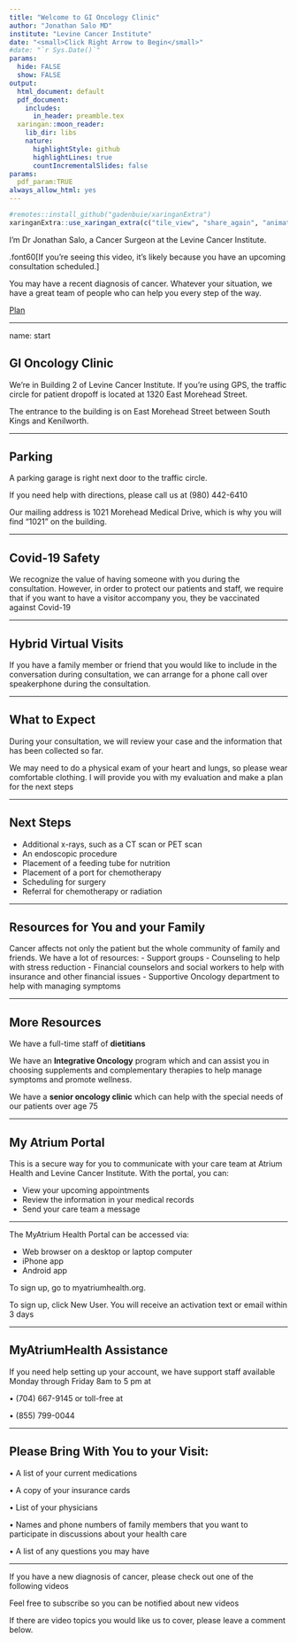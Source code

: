 ```yaml
---
title: "Welcome to GI Oncology Clinic"
author: "Jonathan Salo MD"
institute: "Levine Cancer Institute"
date: "<small>Click Right Arrow to Begin</small>"
#date: "`r Sys.Date()`"
params:
  hide: FALSE
  show: FALSE
output:
  html_document: default
  pdf_document:
    includes:
      in_header: preamble.tex
  xaringan::moon_reader:
    lib_dir: libs
    nature:
      highlightStyle: github
      highlightLines: true
      countIncrementalSlides: false
params: 
  pdf_param:TRUE
always_allow_html: yes     
---
```

<style type="text/css">
.remark-slide-content {
    font-size: 32px;
    padding: 1em 4em 1em 4em;
    line-height: 1.6;
}
</style>
```r
#remotes::install_github("gadenbuie/xaringanExtra")
xaringanExtra::use_xaringan_extra(c("tile_view", "share_again", "animate_css", "tachyons"))
```

<!--- P10000266--->
<!--- Intro_02--->
I'm Dr Jonathan Salo, a  Cancer Surgeon at the Levine Cancer Institute.

.font60[If you’re seeing this video, it’s likely because you have an upcoming consultation scheduled.]

You may have a recent diagnosis of cancer. Whatever your situation, we have a great team of people who can help you every step of the way.

[Plan](00-Esophagus_Plan.pdf)

---

name: start

## GI Oncology Clinic

We’re in Building 2 of Levine Cancer Institute. If you’re using GPS, the traffic circle for patient dropoff is located at 1320 East Morehead Street.

The entrance to the building is on East Morehead Street between South Kings and Kenilworth.

---

## Parking

A parking garage is right next door to the traffic circle.

If you need help with directions, please call us at (980) 442-6410

Our mailing address is 1021 Morehead Medical Drive, which is why you will find “1021” on the building.

---

## Covid-19 Safety

We recognize the value of having someone with you during the consultation.  However, in order to protect our patients and staff, we require that if you want to have a visitor accompany you, they be vaccinated against Covid-19


---

## Hybrid Virtual Visits

If you have a family member or friend that you would like to include in the conversation during consultation, we can arrange for a phone call over speakerphone during the consultation.

---

## What to Expect 

During your consultation, we will review your case
and the information that has been collected so
far.

We may need to do a physical exam of your heart
and lungs, so please wear comfortable clothing.
I will provide you with my evaluation and make a
plan for the next steps

---

## Next Steps

- Additional x-rays, such as a CT scan or PET scan
- An endoscopic procedure
- Placement of a feeding tube for nutrition 
- Placement of a port for chemotherapy
- Scheduling for surgery
- Referral for chemotherapy or radiation

---

## Resources for You and your Family

Cancer affects not
only the patient but the whole community of
family and friends. We have a lot of resources:
- Support groups 
- Counseling to help with stress reduction
- Financial counselors and social workers to help
with insurance and other financial issues
- Supportive Oncology department to help with
managing symptoms

---

## More Resources

We have a full-time staff of **dietitians**

We have an **Integrative Oncology** program which
and can assist you in choosing supplements and complementary therapies to help manage symptoms and promote wellness.

We have a **senior oncology clinic** which can help
with the special needs of our patients over age
75

---

## My Atrium Portal

This is a secure way for you to communicate with your care team at Atrium Health and Levine Cancer Institute. With the portal, you can:

- View your upcoming appointments
- Review the information in your medical records
- Send your care team a message

---

The MyAtrium Health Portal can be accessed via:

- Web browser on a desktop or laptop computer
- iPhone app
- Android app

To sign up, go to myatriumhealth.org.  

To sign up, click New User. You will receive an activation text or email within 3 days

---

## MyAtriumHealth Assistance

If you need help setting up your account, we have support staff available Monday through Friday 8am to 5 pm at

• (704) 667-9145 or toll-free at

• (855) 799-0044

---

## Please Bring With You to your Visit:

• A list of your current medications

• A copy of your insurance cards

• List of your physicians

• Names and phone numbers of family members that you want to participate in discussions about your health care

• A list of any questions you may have

---

If you have a new diagnosis of cancer, please check out one of the following videos

Feel free to subscribe so you can be notified about new videos

If there are video topics you would like us to cover, please leave a comment below.

